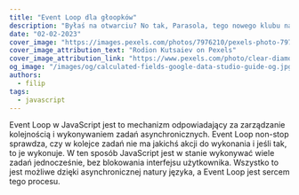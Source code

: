 ```yaml
---
title: "Event Loop dla głoopków"
description: "Byłaś na otwarciu? No tak, Parasola, tego nowego klubu na Starym Mieście. Jest tam na wejściu taki bramkarz, starszny beton. Tak zarządza kolejką, ze nie ma szans przecisnąc się obok."
date: "02-02-2023"
cover_image: "https://images.pexels.com/photos/7976210/pexels-photo-7976210.jpeg?auto=compress&cs=tinysrgb&w=1260&h=750&dpr=2"
cover_image_attribution_text: "Rodion Kutsaiev on Pexels"
cover_image_attribution_link: "https://www.pexels.com/photo/clear-diamond-on-white-round-table-7976210"
og_image: "/images/og/calculated-fields-google-data-studio-guide-og.jpg"
authors:
  - filip
tags:
  - javascript
---
```


Event Loop w JavaScript jest to mechanizm odpowiadający za zarządzanie kolejnością i wykonywaniem zadań asynchronicznych. Event Loop non-stop sprawdza, czy w kolejce zadań nie ma jakichś akcji do wykonania i jeśli tak, to je wykonuje. W ten sposób JavaScript jest w stanie wykonywać wiele zadań jednocześnie, bez blokowania interfejsu użytkownika. Wszystko to jest możliwe dzięki asynchronicznej natury języka, a Event Loop jest sercem tego procesu.
